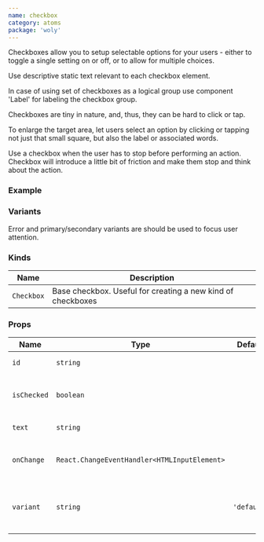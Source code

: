 ```yaml
---
name: checkbox
category: atoms
package: 'woly'
---
```



Checkboxes allow you to setup selectable options for your users - either to toggle a single setting on or off, or to allow for multiple choices.

Use descriptive static text relevant to each checkbox element.

In case of using set of checkboxes as a logical group use component 'Label' for labeling the checkbox group.

Checkboxes are tiny in nature, and, thus, they can be hard to click or tap.

To enlarge the target area, let users select an option by clicking or tapping not just that small square, but also the label or associated words.

Use a checkbox when the user has to stop before performing an action. Checkbox will introduce a little bit of friction and make them stop and think about the action.

### Example

<Playground>
  <Checkbox isChecked variant="default" />
  <Checkbox isChecked={false} variant="default" />
</Playground>

### Variants

Error and primary/secondary variants are should be used to focus user attention.

<Playground>
  <Checkbox text="Attention" variant="error" isChecked />
  <Checkbox text="Alternative action" variant="secondary" />
  <Checkbox text="Disabled" variant="default" disabled isChecked />
</Playground>

### Kinds

| Name       | Description                                                 |
| ---------- | ----------------------------------------------------------- |
| `Checkbox` | Base checkbox. Useful for creating a new kind of checkboxes |

### Props

| Name        | Type                                         | Default     | Description                              |
| ----------- | -------------------------------------------- | ----------- | ---------------------------------------- |
| `id`        | `string`                                     |             | HTML id attribute                        |
| `isChecked` | `boolean`                                    |             | Whether checkbox is checked or not       |
| `text`      | `string`                                     |             | Text component                           |
| `onChange`  | `React.ChangeEventHandler<HTMLInputElement>` |             | Callback when checkbox is clicked        |
| `variant`   | `string`                                     | `'default'` | Variant prop to style Checkbox component |
